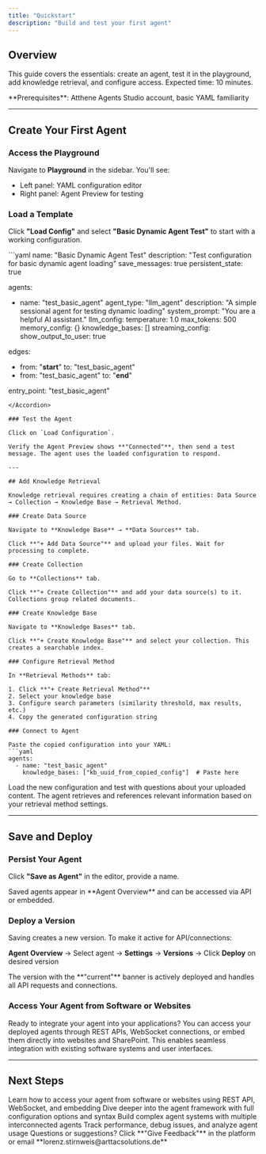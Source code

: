 ```yaml
---
title: "Quickstart"
description: "Build and test your first agent"
---
```


## Overview

This guide covers the essentials: create an agent, test it in the playground, add knowledge retrieval, and configure access. Expected time: 10 minutes.

<Info>
**Prerequisites**: Atthene Agents Studio account, basic YAML familiarity
</Info>

---

## Create Your First Agent

### Access the Playground

Navigate to **Playground** in the sidebar. You'll see:
- Left panel: YAML configuration editor
- Right panel: Agent Preview for testing

### Load a Template

Click **"Load Config"** and select **"Basic Dynamic Agent Test"** to start with a working configuration.

<Accordion title="Template structure">
```yaml
name: "Basic Dynamic Agent Test"
description: "Test configuration for basic dynamic agent loading"
save_messages: true
persistent_state: true

agents:
  - name: "test_basic_agent"
    agent_type: "llm_agent"
    description: "A simple sessional agent for testing dynamic loading"
    system_prompt: "You are a helpful AI assistant."
    llm_config:
      temperature: 1.0
      max_tokens: 500
    memory_config: {}
    knowledge_bases: []
    streaming_config:
      show_output_to_user: true

edges:
  - from: "__start__"
    to: "test_basic_agent"
  - from: "test_basic_agent"
    to: "__end__"

entry_point: "test_basic_agent"
```
</Accordion>

### Test the Agent

Click on `Load Configuration`.

Verify the Agent Preview shows **"Connected"**, then send a test message. The agent uses the loaded configuration to respond.

---

## Add Knowledge Retrieval

Knowledge retrieval requires creating a chain of entities: Data Source → Collection → Knowledge Base → Retrieval Method.

### Create Data Source

Navigate to **Knowledge Base** → **Data Sources** tab.

Click **"+ Add Data Source"** and upload your files. Wait for processing to complete.

### Create Collection

Go to **Collections** tab.

Click **"+ Create Collection"** and add your data source(s) to it. Collections group related documents.

### Create Knowledge Base

Navigate to **Knowledge Bases** tab.

Click **"+ Create Knowledge Base"** and select your collection. This creates a searchable index.

### Configure Retrieval Method

In **Retrieval Methods** tab:

1. Click **"+ Create Retrieval Method"**
2. Select your knowledge base
3. Configure search parameters (similarity threshold, max results, etc.)
4. Copy the generated configuration string

### Connect to Agent

Paste the copied configuration into your YAML:
```yaml
agents:
  - name: "test_basic_agent"
    knowledge_bases: ["kb_uuid_from_copied_config"]  # Paste here
```

Load the new configuration and test with questions about your uploaded content. The agent retrieves and references relevant information based on your retrieval method settings.

---

## Save and Deploy

### Persist Your Agent

Click **"Save as Agent"** in the editor, provide a name.

<Check>
Saved agents appear in **Agent Overview** and can be accessed via API or embedded.
</Check>

### Deploy a Version

Saving creates a new version. To make it active for API/connections:

**Agent Overview** → Select agent → **Settings** → **Versions** → Click **Deploy** on desired version

<Info>
The version with the **"current"** banner is actively deployed and handles all API requests and connections.
</Info>

### Access Your Agent from Software or Websites

Ready to integrate your agent into your applications? You can access your deployed agents through REST APIs, WebSocket connections, or embed them directly into websites and SharePoint. This enables seamless integration with existing software systems and user interfaces.

---

## Next Steps

<CardGroup cols={2}>
  <Card title="Connecting Your Agent" icon="plug" href="/guides/getting-started/connecting-your-agent">
    Learn how to access your agent from software or websites using REST API, WebSocket, and embedding
  </Card>
  
  <Card title="YAML Configuration" icon="code" href="/guides/yaml-configuration">
    Dive deeper into the agent framework with full configuration options and syntax
  </Card>
  
  <Card title="Multi-Agent Workflows" icon="diagram-project" href="/guides/multi-agent-workflows">
    Build complex agent systems with multiple interconnected agents
  </Card>
  
  <Card title="Monitoring & Analytics" icon="chart-line" href="/guides/monitoring-analytics">
    Track performance, debug issues, and analyze agent usage
  </Card>
</CardGroup>

<Card title="Feedback" icon="comment" iconType="duotone" color="#8b5cf6">
  Questions or suggestions? Click **"Give Feedback"** in the platform or email **lorenz.stirnweis@arttacsolutions.de**
</Card>
